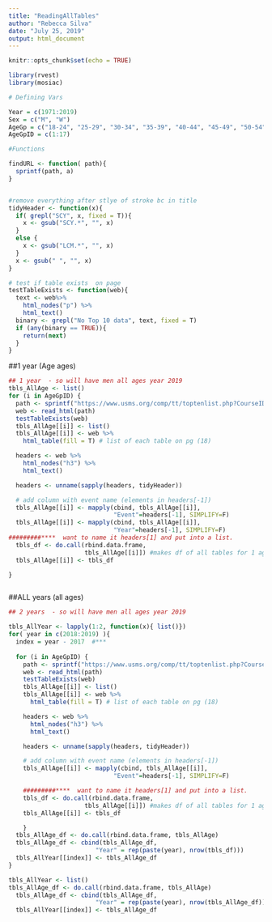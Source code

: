 ```yaml
---
title: "ReadingAllTables"
author: "Rebecca Silva"
date: "July 25, 2019"
output: html_document
---
```


```r
knitr::opts_chunk$set(echo = TRUE)
```

```r
library(rvest)
library(mosiac)
```

```r
# Defining Vars

Year = c(1971:2019)
Sex = c("M", "W")
AgeGp = c("18-24", "25-29", "30-34", "35-39", "40-44", "45-49", "50-54", "55-59", "60-64", "65-69", "70-74", "75-79", "80-84", "85-89", "90-94", "95-99", "100-104")
AgeGpID = c(1:17)

#Functions

findURL <- function( path){
  sprintf(path, a)
}


#remove everything after stlye of stroke bc in title 
tidyHeader <- function(x){
  if( grepl("SCY", x, fixed = T)){
    x <- gsub("SCY.*", "", x)
  }
  else {
    x <- gsub("LCM.*", "", x)
  }
  x <- gsub(" ", "", x)
}

# test if table exists  on page
testTableExists <- function(web){  
  text <- web%>% 
    html_nodes("p") %>% 
    html_text()
  binary <- grepl("No Top 10 data", text, fixed = T)
  if (any(binary == TRUE)){
    return(next)
  } 
}
```


##1 year (Age ages)
```r
## 1 year  - so will have men all ages year 2019 
tbls_AllAge <- list()
for (i in AgeGpID) {
  path <- sprintf("https://www.usms.org/comp/tt/toptenlist.php?CourseID=1&Year=2019&Sex=M&AgeGroupID=%d", i )
  web <- read_html(path)
  testTableExists(web)
  tbls_AllAge[[i]] <- list()
  tbls_AllAge[[i]] <- web %>% 
    html_table(fill = T) # list of each table on pg (18) 

  headers <- web %>% 
    html_nodes("h3") %>%
    html_text()

  headers <- unname(sapply(headers, tidyHeader))

  # add column with event name (elements in headers[-1])
  tbls_AllAge[[i]] <- mapply(cbind, tbls_AllAge[[i]], 
                             "Event"=headers[-1], SIMPLIFY=F)
  tbls_AllAge[[i]] <- mapply(cbind, tbls_AllAge[[i]], 
                             "Year"=headers[-1], SIMPLIFY=F)
#########****  want to name it headers[1] and put into a list. 
  tbls_df <- do.call(rbind.data.frame, 
                     tbls_AllAge[[i]]) #makes df of all tables for 1 age gp 
  tbls_AllAge[[i]] <- tbls_df

}



```


##ALL  years (all ages)

```r
## 2 years  - so will have men all ages year 2019 

tbls_AllYear <- lapply(1:2, function(x){ list()})
for( year in c(2018:2019) ){
  index = year - 2017  #***
  
  for (i in AgeGpID) {
    path <- sprintf("https://www.usms.org/comp/tt/toptenlist.php?CourseID=1&Year=%d&Sex=M&AgeGroupID=%d", year, i )
    web <- read_html(path)
    testTableExists(web)
    tbls_AllAge[[i]] <- list()
    tbls_AllAge[[i]] <- web %>% 
      html_table(fill = T) # list of each table on pg (18) 

    headers <- web %>% 
      html_nodes("h3") %>%
      html_text()

    headers <- unname(sapply(headers, tidyHeader))

    # add column with event name (elements in headers[-1])
    tbls_AllAge[[i]] <- mapply(cbind, tbls_AllAge[[i]], 
                             "Event"=headers[-1], SIMPLIFY=F)

    #########****  want to name it headers[1] and put into a list. 
    tbls_df <- do.call(rbind.data.frame, 
                     tbls_AllAge[[i]]) #makes df of all tables for 1 age gp 
    tbls_AllAge[[i]] <- tbls_df

    }
  tbls_AllAge_df <- do.call(rbind.data.frame, tbls_AllAge)
  tbls_AllAge_df <- cbind(tbls_AllAge_df, 
                        "Year" = rep(paste(year), nrow(tbls_df)))
  tbls_AllYear[[index]] <- tbls_AllAge_df
}


```

```r

tbls_AllYear <- list()
tbls_AllAge_df <- do.call(rbind.data.frame, tbls_AllAge)
  tbls_AllAge_df <- cbind(tbls_AllAge_df, 
                        "Year" = rep(paste(year), nrow(tbls_AllAge_df)))
  tbls_AllYear[[index]] <- tbls_AllAge_df
```



